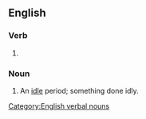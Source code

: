 ==English==

===Verb===
{{head|en|present participle}}

# {{present participle of|idle|lang=en|nocat=1}}

===Noun===
{{en-noun|~}}

# An [[idle]] period; something done idly.
[[Category:English verbal nouns]]